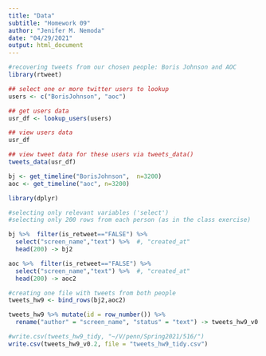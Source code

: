 ```yaml
---
title: "Data"
subtitle: "Homework 09"
author: "Jenifer M. Nemoda"
date: "04/29/2021"
output: html_document
---
```



```r
#recovering tweets from our chosen people: Boris Johnson and AOC
library(rtweet)

## select one or more twitter users to lookup
users <- c("BorisJohnson", "aoc")

## get users data
usr_df <- lookup_users(users)

## view users data
usr_df

## view tweet data for these users via tweets_data()
tweets_data(usr_df)

bj <- get_timeline("BorisJohnson",  n=3200)
aoc <- get_timeline("aoc", n=3200)
```


```r
library(dplyr)

#selecting only relevant variables ('select')
#selecting only 200 rows from each person (as in the class exercise)

bj %>%  filter(is_retweet=="FALSE") %>% 
  select("screen_name","text") %>%  #, "created_at"
  head(200) -> bj2

aoc %>%  filter(is_retweet=="FALSE") %>% 
  select("screen_name","text") %>%  #, "created_at"
  head(200) -> aoc2

#creating one file with tweets from both people
tweets_hw9 <- bind_rows(bj2,aoc2)

tweets_hw9 %>% mutate(id = row_number()) %>% 
  rename("author" = "screen_name", "status" = "text") -> tweets_hw9_v0.2

#write.csv(tweets_hw9_tidy, "~/V/penn/Spring2021/516/")
write.csv(tweets_hw9_v0.2, file = "tweets_hw9_tidy.csv")
```
